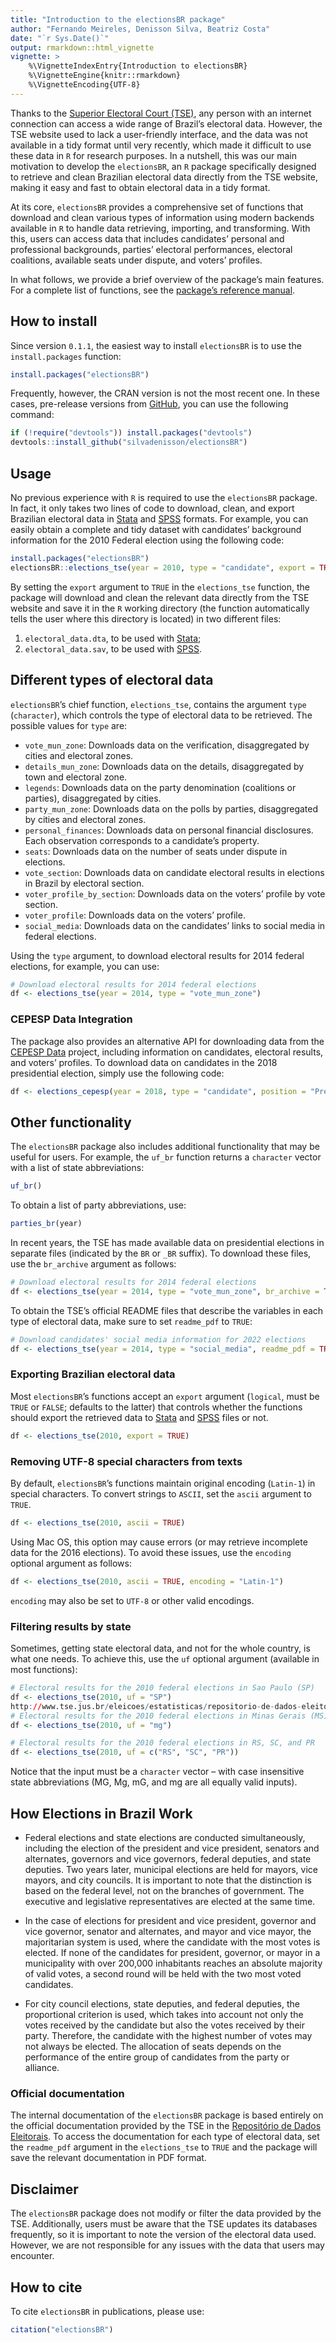 ```yaml
---
title: "Introduction to the electionsBR package"
author: "Fernando Meireles, Denisson Silva, Beatriz Costa"
date: "`r Sys.Date()`"
output: rmarkdown::html_vignette
vignette: >
    %\VignetteIndexEntry{Introduction to electionsBR}
    %\VignetteEngine{knitr::rmarkdown}
    %\VignetteEncoding{UTF-8}
---
```


Thanks to the [Superior Electoral Court (TSE)](https://dadosabertos.tse.jus.br/), any person with an internet connection can access a wide range of Brazil's electoral data. However, the TSE website used to lack a user-friendly interface, and the data was not available in a tidy format until very recently, which made it difficult to use these data in `R` for research purposes. In a nutshell, this was our main motivation to develop the `electionsBR`, an `R` package specifically designed to retrieve and clean Brazilian electoral data directly from the TSE website, making it easy and fast to obtain electoral data in a tidy format.

At its core, `electionsBR` provides a comprehensive set of functions that download and clean various types of information using modern backends available in `R` to handle data retrieving, importing, and transforming. With this, users can access data that includes candidates' personal and professional backgrounds, parties' electoral performances, electoral coalitions, available seats under dispute, and voters' profiles.

In what follows, we provide a brief overview of the package's main features. For a complete list of functions, see the [package's reference manual](https://cran.r-project.org/package=electionsBR).

## How to install

Since version `0.1.1`, the easiest way to install `electionsBR` is to use the `install.packages` function:

```r
install.packages("electionsBR")
```

Frequently, however, the CRAN version is not the most recent one. In these cases, pre-release versions from [GitHub](https://github.com/), you can use the following command:

```r
if (!require("devtools")) install.packages("devtools")
devtools::install_github("silvadenisson/electionsBR")
```

## Usage

No previous experience with `R` is required to use the `electionsBR` package. In fact, it only takes two lines of code to download, clean, and export Brazilian electoral data in [Stata](https://www.stata.com/) and [SPSS](https://www.ibm.com/spss) formats. For example, you can easily obtain a complete and tidy dataset with candidates' background information for the 2010 Federal election using the following code:

```r
install.packages("electionsBR")
electionsBR::elections_tse(year = 2010, type = "candidate", export = TRUE)
```

By setting the `export` argument to `TRUE` in the `elections_tse` function, the package will download and clean the relevant data directly from the TSE website and save it in the `R` working directory (the function automatically tells the user where this directory is located) in two different files:

1. `electoral_data.dta`, to be used with [Stata](https://www.stata.com/);
2. `electoral_data.sav`, to be used with [SPSS](https://www.ibm.com/spss).

## Different types of electoral data

`electionsBR`'s chief function, `elections_tse`, contains the argument `type` (`character`), which controls the type of electoral data to be retrieved. The possible values for `type` are:

- `vote_mun_zone`: Downloads data on the verification, disaggregated by cities and electoral zones.
- `details_mun_zone`: Downloads data on the details, disaggregated by town and electoral zone.
- `legends`: Downloads data on the party denomination (coalitions or parties), disaggregated by cities.
- `party_mun_zone`: Downloads data on the polls by parties, disaggregated by cities and electoral zones.
- `personal_finances`: Downloads data on personal financial disclosures. Each observation corresponds to a candidate's property.
- `seats`: Downloads data on the number of seats under dispute in elections.
- `vote_section`: Downloads data on candidate electoral results in elections in Brazil by electoral section.
- `voter_profile_by_section`: Downloads data on the voters' profile by vote section.
- `voter_profile`: Downloads data on the voters' profile.
- `social_media`: Downloads data on the candidates' links to social media in federal elections.

Using the `type` argument, to download electoral results for 2014 federal elections, for example, you can use:

```r
# Download electoral results for 2014 federal elections
df <- elections_tse(year = 2014, type = "vote_mun_zone")
```


### CEPESP Data Integration

The package also provides an alternative API for downloading data from the [CEPESP Data](https://cepespdata.io/) project, including information on candidates, electoral results, and voters' profiles. To download data on candidates in the 2018 presidential election, simply use the following code:

``` r
df <- elections_cepesp(year = 2018, type = "candidate", position = "President")
```


## Other functionality

The `electionsBR` package also includes additional functionality that may be useful for users. For example, the `uf_br` function returns a `character` vector with a list of state abbreviations:

```r
uf_br()
```

To obtain a list of party abbreviations, use:

```r
parties_br(year)
```

In recent years, the TSE has made available data on presidential elections in separate files (indicated by the `BR` or `_BR` suffix). To download these files, use the `br_archive` argument as follows:

```r
# Download electoral results for 2014 federal elections
df <- elections_tse(year = 2014, type = "vote_mun_zone", br_archive = TRUE)
```

To obtain the TSE's official README files that describe the variables in each type of electoral data, make sure to set `readme_pdf` to `TRUE`:

```r
# Download candidates' social media information for 2022 elections
df <- elections_tse(year = 2014, type = "social_media", readme_pdf = TRUE)
```


### Exporting Brazilian electoral data

Most `electionsBR`'s functions accept an `export` argument (`logical`, must be `TRUE` or `FALSE`; defaults to the latter) that controls whether the functions should export the retrieved data to [Stata](https://www.stata.com/) and [SPSS](https://www.ibm.com/spss) files or not.

```r
df <- elections_tse(2010, export = TRUE)
```

### Removing UTF-8 special characters from texts

By default, `electionsBR`'s functions maintain original encoding (`Latin-1`) in special characters. To convert strings to `ASCII`, set the `ascii` argument to `TRUE`.

```r
df <- elections_tse(2010, ascii = TRUE)
```

Using Mac OS, this option may cause errors (or may retrieve incomplete data for the 2016 elections). To avoid these issues, use the `encoding` optional argument as follows:

```r
df <- elections_tse(2010, ascii = TRUE, encoding = "Latin-1")
```

`encoding` may also be set to `UTF-8` or other valid encodings.

### Filtering results by state

Sometimes, getting state electoral data, and not for the whole country, is what one needs. To achieve this, use the `uf` optional argument (available in most functions):

```r
# Electoral results for the 2010 federal elections in Sao Paulo (SP)
df <- elections_tse(2010, uf = "SP")
http://www.tse.jus.br/eleicoes/estatisticas/repositorio-de-dados-eleitorais
# Electoral results for the 2010 federal elections in Minas Gerais (MS)
df <- elections_tse(2010, uf = "mg")

# Electoral results for the 2010 federal elections in RS, SC, and PR
df <- elections_tse(2010, uf = c("RS", "SC", "PR"))
```

Notice that the input must be a `character` vector -- with case insensitive state abbreviations (MG, Mg, mG, and mg are all equally valid inputs).


## How Elections in Brazil Work



- Federal elections and state elections are conducted simultaneously, including the election of the president and vice president, senators and alternates, governors and vice governors, federal deputies, and state deputies. Two years later, municipal elections are held for mayors, vice mayors, and city councils. It is important to note that the distinction is based on the federal level, not on the branches of government. The executive and legislative representatives are elected at the same time.

- In the case of elections for president and vice president, governor and vice governor, senator and alternates, and mayor and vice mayor, the majoritarian system is used, where the candidate with the most votes is elected. If none of the candidates for president, governor, or mayor in a municipality with over 200,000 inhabitants reaches an absolute majority of valid votes, a second round will be held with the two most voted candidates.

- For city council elections, state deputies, and federal deputies, the proportional criterion is used, which takes into account not only the votes received by the candidate but also the votes received by their party. Therefore, the candidate with the highest number of votes may not always be elected. The allocation of seats depends on the performance of the entire group of candidates from the party or alliance.


### Official documentation


The internal documentation of the `electionsBR` package is based entirely on the official documentation provided by the TSE in the [Repositório de Dados Eleitorais](https://dadosabertos.tse.jus.br/). To access the documentation for each type of electoral data, set the `readme_pdf` argument in the `elections_tse` to `TRUE` and the package will save the relevant documentation in PDF format.


## Disclaimer

The `electionsBR` package does not modify or filter the data provided by the TSE. Additionally, users must be aware that the TSE updates its databases frequently, so it is important to note the version of the electoral data used. However, we are not responsible for any issues with the data that users may encounter.

## How to cite

To cite `electionsBR` in publications, please use:

``` r
citation("electionsBR")
```

